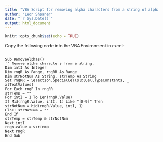 ```yaml
---
title: "VBA Script for removing alpha characters from a string of alphanumeric text"
author: "Leon Shpaner"
date: "`r Sys.Date()`"
output: html_document
---
```


```r
knitr::opts_chunk$set(echo = TRUE)
```

Copy the following code into the VBA Environment in excel:
<pre>
  <code>
Sub RemoveAlphas()
'' Remove alpha characters from a string.
Dim intI As Integer
Dim rngR As Range, rngRR As Range
Dim strNotNum As String, strTemp As String
Set rngRR = Selection.SpecialCells(xlCellTypeConstants, _
xlTextValues)
For Each rngR In rngRR
strTemp = ""
For intI = 1 To Len(rngR.Value)
If Mid(rngR.Value, intI, 1) Like "[0-9]" Then
strNotNum = Mid(rngR.Value, intI, 1)
Else: strNotNum = ""
End If
strTemp = strTemp & strNotNum
Next intI
rngR.Value = strTemp
Next rngR
End Sub
  </code>
</pre>
